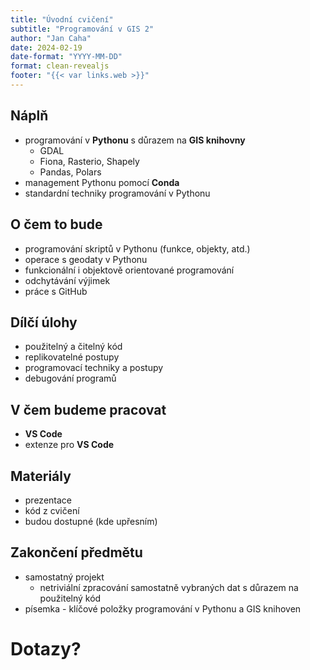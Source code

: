 ```yaml
---
title: "Úvodní cvičení"
subtitle: "Programování v GIS 2"
author: "Jan Caha"
date: 2024-02-19
date-format: "YYYY-MM-DD"
format: clean-revealjs
footer: "{{< var links.web >}}"
---
```


## Náplň

- programování v **Pythonu** s důrazem na **GIS knihovny**
  - GDAL
  - Fiona, Rasterio, Shapely
  - Pandas, Polars  
- management Pythonu pomocí **Conda**
- standardní techniky programování v Pythonu

## O čem to bude

- programování skriptů v Pythonu (funkce, objekty, atd.)
- operace s geodaty v Pythonu
- funkcionální i objektově orientované programování
- odchytávání výjimek
- práce s GitHub
  
  
## Dílčí úlohy

- použitelný a čitelný kód 
- replikovatelné postupy
- programovací techniky a postupy
- debugování programů

## V čem budeme pracovat

- **VS Code**
- extenze pro **VS Code**

## Materiály

- prezentace
- kód z cvičení
- budou dostupné (kde upřesním)

## Zakončení předmětu

- samostatný projekt
  - netriviální zpracování samostatně vybraných dat s důrazem na použitelný kód 
- písemka - klíčové položky programování v Pythonu a GIS knihoven
 
# Dotazy? {.center}